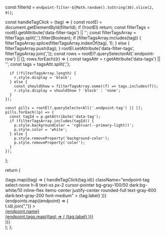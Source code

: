 
const filterId = `endpoint-filter-${Math.random().toString(36).slice(2, 9)}`;

const handleTagClick = (tag) => {
  const rootEl = document.getElementById(filterId);
  if (!rootEl) return;
  const filterTags = rootEl.getAttribute('data-filter-tags') || '';
  const filterTagsArray = filterTags.split(',').filter(Boolean);
  if (filterTagsArray.includes(tag)) {
    filterTagsArray.splice(filterTagsArray.indexOf(tag), 1);
  } else {
    filterTagsArray.push(tag);
  }
  rootEl.setAttribute('data-filter-tags', filterTagsArray.join(','));
  const rows = rootEl?.querySelectorAll('.endpoint-row') || [];
  rows.forEach((r) => {
      const tagsAttr = r.getAttribute('data-tags') || '';
      const tags = tagsAttr.split(',');

      if (!filterTagsArray.length) {
        r.style.display = 'block';
      } else {
        const shouldShow = filterTagsArray.some((f) => tags.includes(f));
        r.style.display = shouldShow ? 'block' : 'none';
      }
    });

    const pills = rootEl?.querySelectorAll('.endpoint-tag') || [];
    pills.forEach((p) => {
      const tagId = p.getAttribute('data-tag');
      if (filterTagsArray.includes(tagId)) {
        p.style.backgroundColor = 'rgb(var(--primary-light))';
        p.style.color = 'white';
      } else {
        p.style.removeProperty('background-color');
        p.style.removeProperty('color');
      }
    });
  };

  return (

<div>
  <div className="flex flex-col gap-4" id={filterId} data-filter-tags="">
    <div className="flex flex-row gap-2 flex-wrap items-center">
      {tags.map((tag) => (
        <span
          data-tag={tag.id}
          onClick={() => handleTagClick(tag.id)}
          className="endpoint-tag select-none h-8 text-xs px-2 cursor-pointer bg-gray-100/50 dark:bg-white/10 inline-flex items-center justify-center rounded-full text-gray-600 dark:text-gray-200 font-medium"
        >
          {tag.label}
        </span>
      ))}
    </div>
    <div className="flex flex-col pb-12 min-h-dvh">
      {endpoints.map((endpoint) => (
        <div
          className="endpoint-row"
          data-tags={endpoint.tags.map((t) => t.id).join(",")}
        >
          <a
            target="_self"
            className="py-2 font-normal border-b border-gray-100 dark:border-gray-700 group flex flex-row justify-between items-start md:items-center"
            href={`${endpoint.type === 'query' ? 'queries' : 'activites'}/${endpoint.id}`}
          >
            <div className="flex flex-row gap-2 items-start md:items-center font-normal">
              <div className="">{endpoint.name}</div>
            </div>
            <div className="flex flex-row gap-2">
              {endpoint.tags.map((tag) => (
                <span
                  key={tag.id}
                  style={{ padding: "0 10px", letterSpacing: "0.025rem" }}
                  className="inline-flex h-6 items-center text-xs rounded-full bg-gray-100/50 dark:bg-white/5 text-gray-600 dark:text-gray-200 font-medium break-all"
                >
                  <span className="tracking-wide">{tag.label}</span>
                </span>
              ))}
            </div>
          </a>
        </div>
      ))}
    </div>
  </div>
</div>
); };
